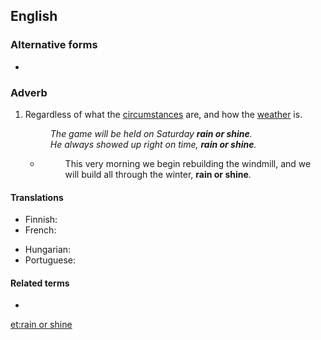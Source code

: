 ==English==

===Alternative forms===
* {{l|en|come rain or shine}}

===Adverb===
{{head|en|adverb|head=[[rain]] or [[shine]]}}

# {{context|idiomatic|lang=en}} Regardless of what the [[circumstance]]s are, and how the [[weather]] is.
#: ''The game will be held on Saturday '''rain or shine'''.''
#: ''He always showed up right on time, '''rain or shine'''.''
#* {{RQ:Orwell Animal Farm|6}}
#*: This very morning we begin rebuilding the windmill, and we will build all through the winter, '''rain or shine'''.

====Translations====
{{trans-top}}
* Finnish: {{t-|fi|satoi tai paistoi}}
* French: {{t-|fr|par tous les temps}}
{{trans-mid}}
* Hungarian: {{t-|hu|akár esik, akár fúj}}
* Portuguese: {{t-|pt|faça chuva ou faça sol}}
{{trans-bottom}}

====Related terms====
* {{l|en|hell or high water}}

[[et:rain or shine]]